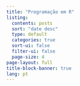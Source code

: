 ---
title: "Programação em R"
listing:
  contents: posts
  sort: "date desc"
  type: default
  categories: true
  sort-ui: false
  filter-ui: false
  page-size: 4
page-layout: full
title-block-banner: true
lang: pt
---
